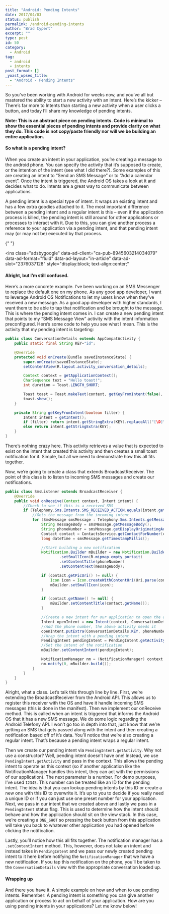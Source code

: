 ---
title: "Android: Pending Intents"
date: 2017/04/03
status: publish
permalink: /android-pending-intents
author: "Brad Cypert"
excerpt: ""
type: post
id: 50
category:
  - Android
tag:
  - android
  - intents
post_format: []
_yoast_wpseo_title:
  - "Android - Pending Intents"
---

So you’ve been working with Android for weeks now, and you’ve all but mastered the ability to start a new activity with an intent. Here’s the kicker – There’s far more to Intents than starting a new activity when a user clicks a button, and today I’ll share my knowledge of pending intents.

**Note: This is an abstract piece on pending intents. Code is minimal to show the essential pieces of pending intents and provide clarity on what they do. This code is not copy/paste friendly nor will we be building an entire application.**

#### So what is a pending intent?

When you create an intent in your application, you’re creating a message to the android phone. You can specify the activity that it’s supposed to create, or the intention of the intent (see what I did there?). Some examples of this are creating an intent to “Send an SMS Message” or to “Add a calendar event”. Once the intent is triggered, the Android OS takes a look at it and decides what to do. Intents are a great way to communicate between applications.

A pending intent is a special type of intent. It wraps an existing intent and has a few extra goodies attached to it. The most important difference between a pending intent and a regular intent is this – even if the application process is killed, the pending intent is still around for other applications or processes to interact with it. Due to this, you can give another process a reference to your application via a pending intent, and that pending intent may (or may not be) executed by that process.

<script async="" src="//pagead2.googlesyndication.com/pagead/js/adsbygoogle.js"></script>{" "}

<ins
  class="adsbygoogle"
  data-ad-client="ca-pub-8945603214034079"
  data-ad-format="fluid"
  data-ad-layout="in-article"
  data-ad-slot="2376037128"
  style="display:block; text-align:center;"
></ins>
<script>(adsbygoogle = window.adsbygoogle || []).push({});</script>

#### Alright, but I’m still confused.

Here’s a more concrete example. I’ve been working on an SMS Messenger to replace the default one on my phone. As any good app developer, I want to leverage Android OS Notifications to let my users know when they’ve received a new message. As a good app developer with higher standards, I want them to be able to tap that notification and be brought to the message. This is where the pending intent comes in. I can create a new pending intent that points to my “SMS Message View” activity with the intent information preconfigured. Here’s some code to help you see what I mean. This is the activity that my pending intent is targeting:

```java
public class ConversationDetails extends AppCompatActivity {
    public static final String KEY="id";

    @Override
    protected void onCreate(Bundle savedInstanceState) {
        super.onCreate(savedInstanceState);
        setContentView(R.layout.activity_conversation_details);

        Context context = getApplicationContext();
        CharSequence text = "Hello toast!";
        int duration = Toast.LENGTH_SHORT;

        Toast toast = Toast.makeText(context, getKeyFromIntent(false), duration);
        toast.show();
    }

    private String getKeyFromIntent(boolean filter) {
        Intent intent = getIntent();
        if (filter) return intent.getStringExtra(KEY).replaceAll("[\D]","");
        else return intent.getStringExtra(KEY);
    }
}
```

There’s nothing crazy here. This activity retrieves a value that is expected to exist on the intent that created this activity and then creates a small toast notification for it. Simple, but all we need to demonstrate how this all fits together.

Now, we’re going to create a class that extends BroadcastReceiver. The point of this class is to listen to incoming SMS messages and create our notifications.

```java
public class SmsListener extends BroadcastReceiver {
    @Override
    public void onReceive(Context context, Intent intent) {
        //Check to see if this is a received SMS
        if (Telephony.Sms.Intents.SMS_RECEIVED_ACTION.equals(intent.getAction())) {
            //Gets the message from the incoming intent
            for (SmsMessage smsMessage : Telephony.Sms.Intents.getMessagesFromIntent(intent)) {
                String messageBody = smsMessage.getMessageBody();
                String phoneNumber = smsMessage.getDisplayOriginatingAddress();
                Contact contact = ContactsService.getContactForNumber(context.getContentResolver(), phoneNumber);
                long dateTime = smsMessage.getTimestampMillis();

                //Start building a new notification
                Notification.Builder mBuilder = new Notification.Builder(context)
                        .setSmallIcon(R.mipmap.empty_portait)
                        .setContentTitle(phoneNumber)
                        .setContentText(messageBody);

                if (contact.getPicUri() != null) {
                    Icon icon = Icon.createWithContentUri(Uri.parse(contact.getPicUri()));
                    mBuilder.setSmallIcon(icon);
                }

                if (contact.getName() != null) {
                    mBuilder.setContentTitle(contact.getName());
                }

                //Create a new intent for our application to open the above activity
                Intent openIntent = new Intent(context, ConversationDetails.class);
                //Add the phone number, the above activity needs it
                openIntent.putExtra(ConversationDetails.KEY, phoneNumber);
                //Wrap the intent with a pending intent
                PendingIntent pendingIntent = PendingIntent.getActivity(context, 12345, openIntent, PendingIntent.FLAG_ONE_SHOT);
                //Set the intent of the notification
                mBuilder.setContentIntent(pendingIntent);

                NotificationManager nm = (NotificationManager) context.getSystemService(Context.NOTIFICATION_SERVICE);
                nm.notify(0, mBuilder.build());
            }
        }
    }
}

```

Alright, what a class. Let’s talk this through line by line. First, we’re extending the BroadcastReceiver from the Android API. This allows us to register this receiver with the OS and have it handle incoming SMS messages (this is done in the manifest). Then we implement our onReceive method. This is called when an intent is triggered that informs the Android OS that it has a new SMS message. We do some logic regarding the Android Telefony API. I won’t go too in depth into that, just know that we’re getting an SMS that gets passed along with the intent and then creating a notification based off of it’s data. You’ll notice that we’re also creating a regular intent. That’s because a pending intent wraps a regular intent.

Then we create our pending intent via `PendingIntent.getActivity`. Why not use a constructor? Well, pending intent doesn’t have one! Instead, we use `PendingIntent.getActivity` and pass in the context. This allows the pending intent to operate as this context (so if another application like the NotificationManager handles this intent, they can act with the permissions of our application). The next parameter is a number. For demo purposes, I’ve used `12345`. This number can be treated like an ID for the pending intent. The idea is that you can lookup pending intents by this ID or create a new one with this ID to overwrite it. It’s up to you to decide if you really need a unique ID or if you can just use one preset number for your application. Next, we pass in our intent that we created above and lastly we pass in a `PendingIntent` status flag. This is used to determine how the intent should behave and how the application should sit on the view stack. In this case, we’re creating a `ONE_SHOT` so pressing the back button from this application will take you back to whatever other application you had opened before clicking the notification.

Lastly, you’ll notice how this all fits together. The notification manager has a `.setContentIntent` method. This, however, does not take an intent and instead takes in `PendingIntent` and we pass our newly created pending intent to it here before notifying the `NotificationManager` that we have a new notification. If you tap this notification on the phone, you’ll be taken to the `ConversationDetails` view with the appropriate conversation loaded up.

#### Wrapping up

And there you have it. A simple example on how and when to use pending intents. Remember: A pending intent is something you can give another application or process to act on behalf of your application. How are you using pending intents in your applications? Let me know below!
